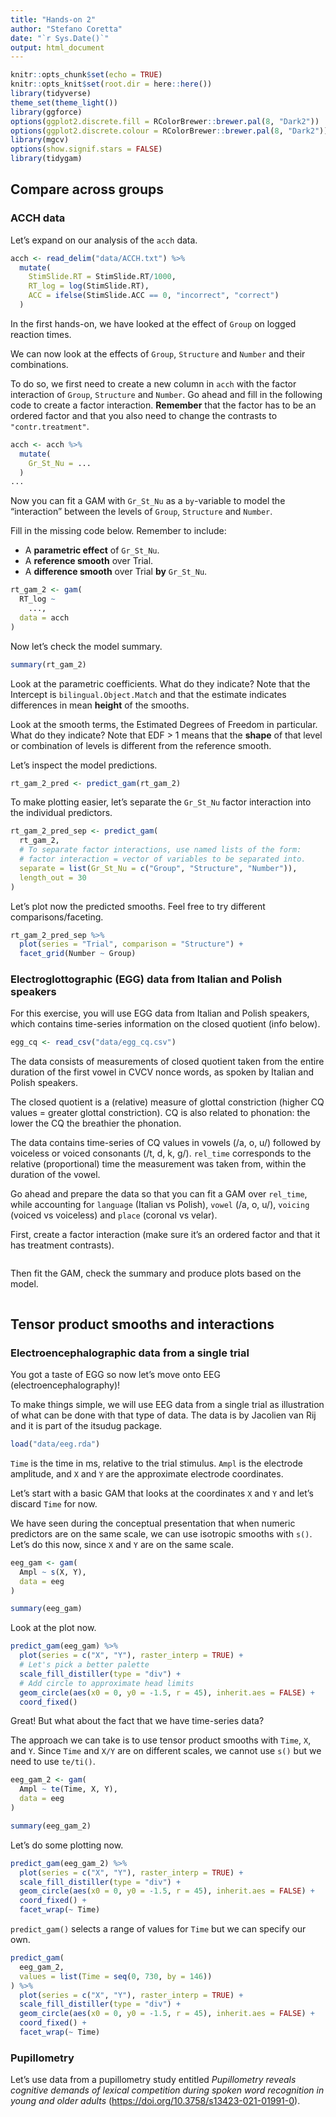 ```yaml
---
title: "Hands-on 2"
author: "Stefano Coretta"
date: "`r Sys.Date()`"
output: html_document
---
```


```r
knitr::opts_chunk$set(echo = TRUE)
knitr::opts_knit$set(root.dir = here::here())
library(tidyverse)
theme_set(theme_light())
library(ggforce)
options(ggplot2.discrete.fill = RColorBrewer::brewer.pal(8, "Dark2"))
options(ggplot2.discrete.colour = RColorBrewer::brewer.pal(8, "Dark2"))
library(mgcv)
options(show.signif.stars = FALSE)
library(tidygam)
```

## Compare across groups

### ACCH data

Let's expand on our analysis of the `acch` data.

```r
acch <- read_delim("data/ACCH.txt") %>%
  mutate(
    StimSlide.RT = StimSlide.RT/1000,
    RT_log = log(StimSlide.RT),
    ACC = ifelse(StimSlide.ACC == 0, "incorrect", "correct")
  )
```

In the first hands-on, we have looked at the effect of `Group` on logged reaction times.

We can now look at the effects of `Group`, `Structure` and `Number` and their combinations.

To do so, we first need to create a new column in `acch` with the factor interaction of `Group`, `Structure` and `Number`. Go ahead and fill in the following code to create a factor interaction. **Remember** that the factor has to be an ordered factor and that you also need to change the contrasts to `"contr.treatment"`.

```r
acch <- acch %>%
  mutate(
    Gr_St_Nu = ...
  )
...
```

Now you can fit a GAM with `Gr_St_Nu` as a `by`-variable to model the "interaction" between the levels of `Group`, `Structure` and `Number`.

Fill in the missing code below. Remember to include:

- A **parametric effect** of `Gr_St_Nu`.
- A **reference smooth** over Trial.
- A **difference smooth** over Trial **by** `Gr_St_Nu`.

```r
rt_gam_2 <- gam(
  RT_log ~
    ...,
  data = acch
)
```

Now let's check the model summary.

```r
summary(rt_gam_2)
```

Look at the parametric coefficients. What do they indicate? Note that the Intercept is `bilingual.Object.Match` and that the estimate indicates differences in mean **height** of the smooths.

Look at the smooth terms, the Estimated Degrees of Freedom in particular. What do they indicate? Note that EDF > 1 means that the **shape** of that level or combination of levels is different from the reference smooth.

Let's inspect the model predictions.

```r
rt_gam_2_pred <- predict_gam(rt_gam_2)
```

To make plotting easier, let's separate the `Gr_St_Nu` factor interaction into the individual predictors.

```r
rt_gam_2_pred_sep <- predict_gam(
  rt_gam_2,
  # To separate factor interactions, use named lists of the form:
  # factor interaction = vector of variables to be separated into.
  separate = list(Gr_St_Nu = c("Group", "Structure", "Number")),
  length_out = 30
)
```

Let's plot now the predicted smooths. Feel free to try different comparisons/faceting.

```r
rt_gam_2_pred_sep %>%
  plot(series = "Trial", comparison = "Structure") +
  facet_grid(Number ~ Group)
```

### Electroglottographic (EGG) data from Italian and Polish speakers

For this exercise, you will use EGG data from Italian and Polish speakers, which contains time-series information on the closed quotient (info below).

```r
egg_cq <- read_csv("data/egg_cq.csv")
```

The data consists of measurements of closed quotient taken from the entire duration of the first vowel in CVCV nonce words, as spoken by Italian and Polish speakers.

The closed quotient is a (relative) measure of glottal constriction (higher CQ values = greater glottal constriction).
CQ is also related to phonation: the lower the CQ the breathier the phonation.

The data contains time-series of CQ values in vowels (/a, o, u/) followed by voiceless or voiced consonants (/t, d, k, g/).
`rel_time` corresponds to the relative (proportional) time the measurement was taken from, within the duration of the vowel.

Go ahead and prepare the data so that you can fit a GAM over `rel_time`, while accounting for `language` (Italian vs Polish), `vowel` (/a, o, u/), `voicing` (voiced vs voiceless) and `place` (coronal vs velar).

First, create a factor interaction (make sure it's an ordered factor and that it has treatment contrasts).

```r

```

Then fit the GAM, check the summary and produce plots based on the model.

```r

```



## Tensor product smooths and interactions


### Electroencephalographic data from a single trial

You got a taste of EGG so now let's move onto EEG (electroencephalography)!

To make things simple, we will use EEG data from a single trial as illustration of what can be done with that type of data. The data is by Jacolien van Rij and it is part of the itsudug package.

```r
load("data/eeg.rda")
```

`Time` is the time in ms, relative to the trial stimulus. `Ampl` is the electrode amplitude, and `X` and `Y` are the approximate electrode coordinates.

Let's start with a basic GAM that looks at the coordinates `X` and `Y` and let's discard `Time` for now.

We have seen during the conceptual presentation that when numeric predictors are on the same scale, we can use isotropic smooths with `s()`. Let's do this now, since `X` and `Y` are on the same scale.

```r
eeg_gam <- gam(
  Ampl ~ s(X, Y),
  data = eeg
)

summary(eeg_gam)
```

Look at the plot now.

```r
predict_gam(eeg_gam) %>%
  plot(series = c("X", "Y"), raster_interp = TRUE) +
  # Let's pick a better palette
  scale_fill_distiller(type = "div") +
  # Add circle to approximate head limits
  geom_circle(aes(x0 = 0, y0 = -1.5, r = 45), inherit.aes = FALSE) +
  coord_fixed()
```

Great! But what about the fact that we have time-series data?

The approach we can take is to use tensor product smooths with `Time`, `X`, and `Y`. Since `Time` and `X/Y` are on different scales, we cannot use `s()` but we need to use `te/ti()`.

```r
eeg_gam_2 <- gam(
  Ampl ~ te(Time, X, Y),
  data = eeg
)

summary(eeg_gam_2)
```

Let's do some plotting now.

```r
predict_gam(eeg_gam_2) %>%
  plot(series = c("X", "Y"), raster_interp = TRUE) +
  scale_fill_distiller(type = "div") +
  geom_circle(aes(x0 = 0, y0 = -1.5, r = 45), inherit.aes = FALSE) +
  coord_fixed() +
  facet_wrap(~ Time)
```

`predict_gam()` selects a range of values for `Time` but we can specify our own.

```r
predict_gam(
  eeg_gam_2,
  values = list(Time = seq(0, 730, by = 146))
) %>%
  plot(series = c("X", "Y"), raster_interp = TRUE) +
  scale_fill_distiller(type = "div") +
  geom_circle(aes(x0 = 0, y0 = -1.5, r = 45), inherit.aes = FALSE) +
  coord_fixed() +
  facet_wrap(~ Time)
```

### Pupillometry 

Let's use data from a pupillometry study entitled *Pupillometry reveals cognitive demands of lexical competition during spoken word recognition in young and older adults* (<https://doi.org/10.3758/s13423-021-01991-0>).


